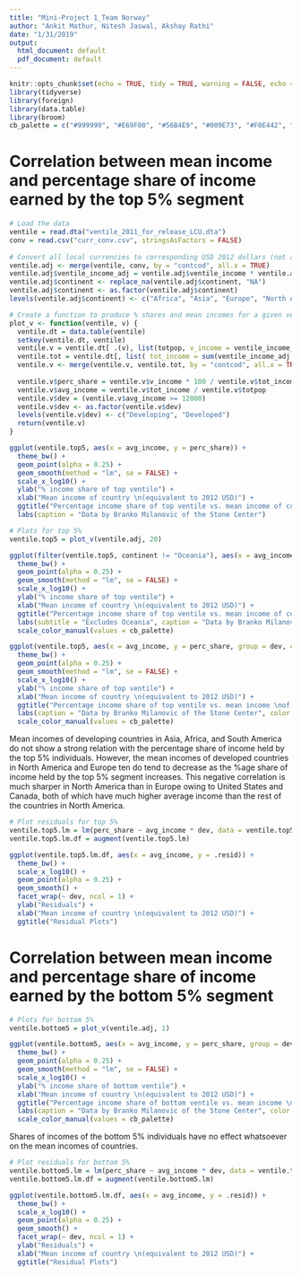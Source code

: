 ```yaml
---
title: "Mini-Project 1_Team Norway"
author: "Ankit Mathur, Nitesh Jaswal, Akshay Rathi"
date: "1/31/2019"
output:
  html_document: default
  pdf_document: default
---
```


```r
knitr::opts_chunk$set(echo = TRUE, tidy = TRUE, warning = FALSE, echo = FALSE)
library(tidyverse)
library(foreign)
library(data.table)
library(broom)
cb_palette = c("#999999", "#E69F00", "#56B4E9", "#009E73", "#F0E442", "#0072B2", "#D55E00", "#CC79A7")
```

# Correlation between mean income and percentage share of income earned by the top 5% segment

```r
# Load the data
ventile = read.dta("ventile_2011_for_release_LCU.dta")
conv = read.csv("curr_conv.csv", stringsAsFactors = FALSE)
 
# Convert all local currencies to corresponding USD 2012 dollars (not adjusted for inflation)
ventile.adj <- merge(ventile, conv, by = "contcod", all.x = TRUE)
ventile.adj$ventile_income_adj = ventile.adj$ventile_income * ventile.adj$conv_fac
ventile.adj$continent <- replace_na(ventile.adj$continent, "NA")
ventile.adj$continent <- as.factor(ventile.adj$continent)
levels(ventile.adj$continent) <- c("Africa", "Asia", "Europe", "North America", "Oceania", "South America")

# Create a function to produce % shares and mean incomes for a given ventile for all countries
plot_v <- function(ventile, v) {
  ventile.dt = data.table(ventile)
  setkey(ventile.dt, ventile)
  ventile.v = ventile.dt[ .(v), list(totpop, v_income = ventile_income_adj * pop), by = list(contcod, continent) ]
  ventile.tot = ventile.dt[, list( tot_income = sum(ventile_income_adj * pop) ), by = list(contcod)]
  ventile.v <- merge(ventile.v, ventile.tot, by = "contcod", all.x = TRUE)
  
  ventile.v$perc_share = ventile.v$v_income * 100 / ventile.v$tot_income
  ventile.v$avg_income = ventile.v$tot_income / ventile.v$totpop
  ventile.v$dev = (ventile.v$avg_income >= 12000)
  ventile.v$dev <- as.factor(ventile.v$dev)
  levels(ventile.v$dev) <- c("Developing", "Developed")
  return(ventile.v)
}
```

```r
ggplot(ventile.top5, aes(x = avg_income, y = perc_share)) +
  theme_bw() +
  geom_point(alpha = 0.25) +
  geom_smooth(method = "lm", se = FALSE) +
  scale_x_log10() +
  ylab("% income share of top ventile") +
  xlab("Mean income of country \n(equivalent to 2012 USD)") +
  ggtitle("Percentage income share of top ventile vs. mean income of country") +
  labs(caption = "Data by Branko Milanovic of the Stone Center")
```

```r
# Plots for top 5%
ventile.top5 = plot_v(ventile.adj, 20)

ggplot(filter(ventile.top5, continent != "Oceania"), aes(x = avg_income, y = perc_share, group = continent, color = continent)) +
  theme_bw() +
  geom_point(alpha = 0.25) +
  geom_smooth(method = "lm", se = FALSE) +
  scale_x_log10() +
  ylab("% income share of top ventile") +
  xlab("Mean income of country \n(equivalent to 2012 USD)") +
  ggtitle("Percentage income share of top ventile vs. mean income of country by continent") +
  labs(subtitle = "Excludes Oceania", caption = "Data by Branko Milanovic of the Stone Center", color = "Continent") +
  scale_color_manual(values = cb_palette)
```

```r
ggplot(ventile.top5, aes(x = avg_income, y = perc_share, group = dev, color = dev)) +
  theme_bw() +
  geom_point(alpha = 0.25) +
  geom_smooth(method = "lm", se = FALSE) +
  scale_x_log10() +
  ylab("% income share of top ventile") +
  xlab("Mean income of country \n(equivalent to 2012 USD)") +
  ggtitle("Percentage income share of top ventile vs. mean income \nof country by development") +
  labs(caption = "Data by Branko Milanovic of the Stone Center", color = "Development") +
  scale_color_manual(values = cb_palette)
```


Mean incomes of developing countries in Asia, Africa, and South America do not show a strong relation with the percentage share of income held by the top 5% individuals. However, the mean incomes of developed countries in North America and Europe ten
do tend to decrease as the %age share of income held by the top 5% segment increases. This negative correlation is much sharper in North America than in Europe owing to United States and Canada, both of which have much higher average income than the rest of the countries in North America.

```r
# Plot residuals for top 5%
ventile.top5.lm = lm(perc_share ~ avg_income * dev, data = ventile.top5)
ventile.top5.lm.df = augment(ventile.top5.lm)

ggplot(ventile.top5.lm.df, aes(x = avg_income, y = .resid)) +
  theme_bw() +
  scale_x_log10() +
  geom_point(alpha = 0.25) +
  geom_smooth() +
  facet_wrap(~ dev, ncol = 1) +
  ylab("Residuals") +
  xlab("Mean income of country \n(equivalent to 2012 USD)") +
  ggtitle("Residual Plots")
```

# Correlation between mean income and percentage share of income earned by the bottom 5% segment

```r
# Plots for bottom 5%
ventile.bottom5 = plot_v(ventile.adj, 1)

ggplot(ventile.bottom5, aes(x = avg_income, y = perc_share, group = dev, color = dev)) +
  theme_bw() +
  geom_point(alpha = 0.25) +
  geom_smooth(method = "lm", se = FALSE) +
  scale_x_log10() +
  ylab("% income share of bottom ventile") +
  xlab("Mean income of country \n(equivalent to 2012 USD)") +
  ggtitle("Percentage income share of bottom ventile vs. mean income \nof country by development") +
  labs(caption = "Data by Branko Milanovic of the Stone Center", color = "Development") +
  scale_color_manual(values = cb_palette)
```

Shares of incomes of the bottom 5% individuals have no effect whatsoever on the mean incomes of countries.

```r
# Plot residuals for bottom 5%
ventile.bottom5.lm = lm(perc_share ~ avg_income * dev, data = ventile.top5)
ventile.bottom5.lm.df = augment(ventile.bottom5.lm)

ggplot(ventile.bottom5.lm.df, aes(x = avg_income, y = .resid)) +
  theme_bw() +
  scale_x_log10() +
  geom_point(alpha = 0.25) +
  geom_smooth() +
  facet_wrap(~ dev, ncol = 1) +
  ylab("Residuals") +
  xlab("Mean income of country \n(equivalent to 2012 USD)") +
  ggtitle("Residual Plots")
```